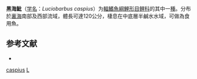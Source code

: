 {{Speciesbox
| taxon = Luciobarbus caspius
| binomial_authority = [[Berg|Berg]], 1914
| status = NE
| status_system = IUCN3.1
| synonyms = *''Barbus brachycephalus caspius''<br /><small>Berg, 1914</small>
}}

'''黑海魮'''（[[学名|学名]]：''Luciobarbus caspius''）为[[輻鰭魚綱|輻鰭魚綱]][[鯉形目|鯉形目]][[鲤科|鲤科]]的其中一[[種|種]]。分布於[[裏海|裏海]]南部及西部流域，體長可達120公分，棲息在中底層半鹹水水域，可做為食用魚。

== 参考文献 ==
*{{FishBase_species|genus=Luciobarbus|species=caspius|year=2012|month=1}}

{{鯉形目小作品}}
{{Taxonbar}}
[[Category:Luciobarbus|caspius]]
[[Category:1914年描述的魚類|L]]